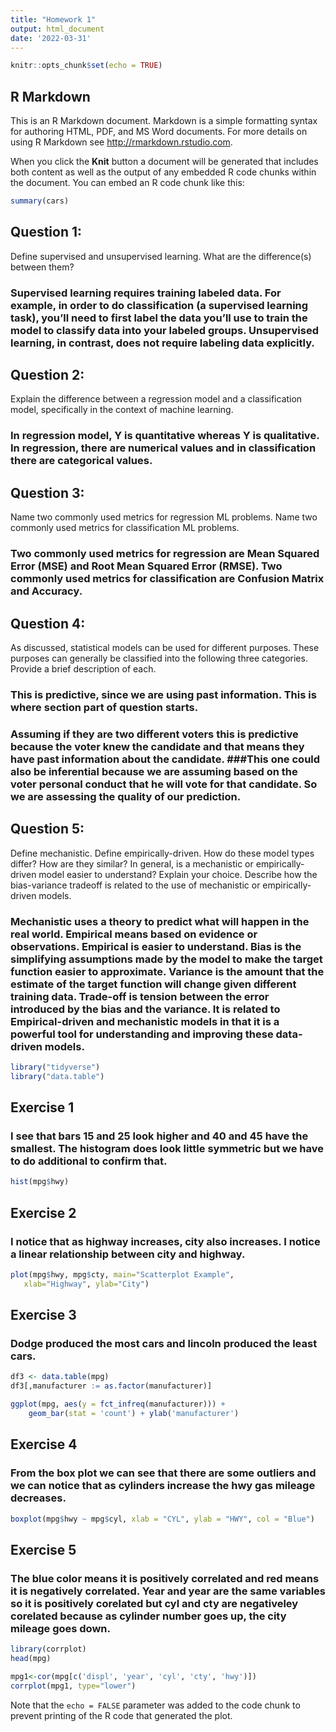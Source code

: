 ```yaml
---
title: "Homework 1"
output: html_document
date: '2022-03-31'
---
```


```r
knitr::opts_chunk$set(echo = TRUE)
```

## R Markdown

This is an R Markdown document. Markdown is a simple formatting syntax for authoring HTML, PDF, and MS Word documents. For more details on using R Markdown see <http://rmarkdown.rstudio.com>.

When you click the **Knit** button a document will be generated that includes both content as well as the output of any embedded R code chunks within the document. You can embed an R code chunk like this:

```r
summary(cars)
```

## Question 1:

Define supervised and unsupervised learning. What are the difference(s) between them?

### Supervised learning requires training labeled data. For example, in order to do classification (a supervised learning task), you'll need to first label the data you'll use to train the model to classify data into your labeled groups. Unsupervised learning, in contrast, does not require labeling data explicitly.

## Question 2:

Explain the difference between a regression model and a classification model, specifically in the context of machine learning.

### In regression model, Y is quantitative whereas Y is qualitative. In regression, there are numerical values and in classification there are categorical values.

## Question 3:

Name two commonly used metrics for regression ML problems. Name two commonly used metrics for classification ML problems.

### Two commonly used metrics for regression are Mean Squared Error (MSE) and Root Mean Squared Error (RMSE). Two commonly used metrics for classification are Confusion Matrix and Accuracy.

## Question 4:

As discussed, statistical models can be used for different purposes. These purposes can generally be classified into the following three categories. Provide a brief description of each.

### This is predictive, since we are using past information. This is where section part of question starts.
### Assuming if they are two different voters this is predictive because the voter knew the candidate and that means they have past information about the candidate. ###This one could also be inferential because we are assuming based on the voter personal conduct that he will vote for that candidate. So we are assessing the quality of our prediction.

## Question 5:

Define mechanistic. Define empirically-driven. How do these model types differ? How are they similar? 
In general, is a mechanistic or empirically-driven model easier to understand? Explain your choice. 
Describe how the bias-variance tradeoff is related to the use of mechanistic or empirically-driven models. 

### Mechanistic uses a theory to predict what will happen in the real world. Empirical means based on evidence or observations. Empirical is easier to understand. Bias is the simplifying assumptions made by the model to make the target function easier to approximate. Variance is the amount that the estimate of the target function will change given different training data. Trade-off is tension between the error introduced by the bias and the variance. It is related to Empirical-driven and mechanistic models in that it is a powerful tool for understanding and improving these data-driven models.

 

```r
library("tidyverse")
library("data.table")
```

## Exercise 1 
### I see that bars 15 and 25 look higher and 40 and 45 have the smallest. The histogram does look little symmetric but we have to do additional to confirm that. 
```r
hist(mpg$hwy)
```

## Exercise 2
### I notice that as highway increases, city also increases. I notice a linear relationship between city and highway.
```r
plot(mpg$hwy, mpg$cty, main="Scatterplot Example",
   xlab="Highway", ylab="City")
```

## Exercise 3
### Dodge produced the most cars and lincoln produced the least cars.
```r
df3 <- data.table(mpg)
df3[,manufacturer := as.factor(manufacturer)]

ggplot(mpg, aes(y = fct_infreq(manufacturer))) + 
	geom_bar(stat = 'count') + ylab('manufacturer')


```

## Exercise 4
### From the box plot we can see that there are some outliers and we can notice that as cylinders increase the hwy gas mileage decreases.
```r
boxplot(mpg$hwy ~ mpg$cyl, xlab = "CYL", ylab = "HWY", col = "Blue")
```
## Exercise 5
### The blue color means it is positively correlated and red means it is negatively correlated. Year and year are the same variables so it is positively corelated but cyl and cty are negativeley corelated because as cylinder number goes up, the city mileage goes down. 
```r
library(corrplot)
head(mpg)

mpg1<-cor(mpg[c('displ', 'year', 'cyl', 'cty', 'hwy')])
corrplot(mpg1, type="lower")
```

Note that the `echo = FALSE` parameter was added to the code chunk to prevent printing of the R code that generated the plot.
